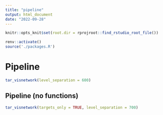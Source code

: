 ```yaml
---
title: "pipeline"
output: html_document
date: "2022-09-28"
---
```


```r
knitr::opts_knit$set(root.dir = rprojroot::find_rstudio_root_file())
```



```r
renv::activate()
source('./packages.R')
```


# Pipeline

```r
tar_visnetwork(level_separation = 600)

```


## Pipeline (no functions)

```r
tar_visnetwork(targets_only = TRUE, level_separation = 700)
```

